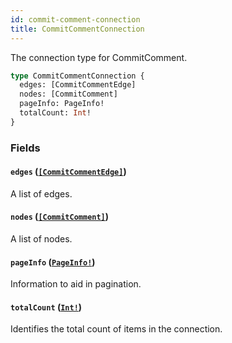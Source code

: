```yaml
---
id: commit-comment-connection
title: CommitCommentConnection
---
```


The connection type for CommitComment.

```graphql
type CommitCommentConnection {
  edges: [CommitCommentEdge]
  nodes: [CommitComment]
  pageInfo: PageInfo!
  totalCount: Int!
}
```

### Fields

#### `edges` ([`[CommitCommentEdge]`](/docs/api/objects/commit-comment-edge))

A list of edges.

#### `nodes` ([`[CommitComment]`](/docs/api/objects/commit-comment))

A list of nodes.

#### `pageInfo` ([`PageInfo!`](/docs/api/objects/page-info))

Information to aid in pagination.

#### `totalCount` ([`Int!`](/docs/api/scalars/int))

Identifies the total count of items in the connection.
